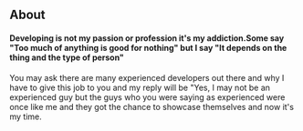 ## About

####  Developing is not my passion or profession it's my addiction.Some say "Too much of anything is good for nothing" but I say "It depends on the thing and the type of person"

You may ask there are many experienced developers out there and why I have to give this job to you and my reply will be "Yes, I may not be an experienced guy but the guys who you were saying as experienced were once like me and they got the chance to showcase themselves and now it's my time.